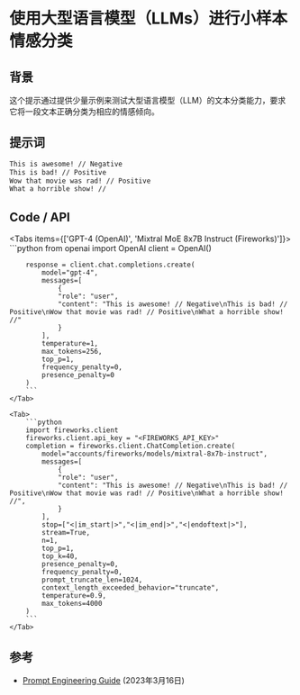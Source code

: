 # 使用大型语言模型（LLMs）进行小样本情感分类


## 背景
这个提示通过提供少量示例来测试大型语言模型（LLM）的文本分类能力，要求它将一段文本正确分类为相应的情感倾向。
## 提示词
```markdown
This is awesome! // Negative
This is bad! // Positive
Wow that movie was rad! // Positive
What a horrible show! //
```

## Code / API

<Tabs items={['GPT-4 (OpenAI)', 'Mixtral MoE 8x7B Instruct (Fireworks)']}>
    <Tab>
        ```python
        from openai import OpenAI
        client = OpenAI()

        response = client.chat.completions.create(
            model="gpt-4",
            messages=[
                {
                "role": "user",
                "content": "This is awesome! // Negative\nThis is bad! // Positive\nWow that movie was rad! // Positive\nWhat a horrible show! //"
                }
            ],
            temperature=1,
            max_tokens=256,
            top_p=1,
            frequency_penalty=0,
            presence_penalty=0
        )
        ```
    </Tab>

    <Tab>
        ```python
        import fireworks.client
        fireworks.client.api_key = "<FIREWORKS_API_KEY>"
        completion = fireworks.client.ChatCompletion.create(
            model="accounts/fireworks/models/mixtral-8x7b-instruct",
            messages=[
                {
                "role": "user",
                "content": "This is awesome! // Negative\nThis is bad! // Positive\nWow that movie was rad! // Positive\nWhat a horrible show! //",
                }
            ],
            stop=["<|im_start|>","<|im_end|>","<|endoftext|>"],
            stream=True,
            n=1,
            top_p=1,
            top_k=40,
            presence_penalty=0,
            frequency_penalty=0,
            prompt_truncate_len=1024,
            context_length_exceeded_behavior="truncate",
            temperature=0.9,
            max_tokens=4000
        )
        ```
    </Tab>
</Tabs>


## 参考
- [Prompt Engineering Guide](https://promptingguide.agie.ai/techniques/fewshot) (2023年3月16日)
